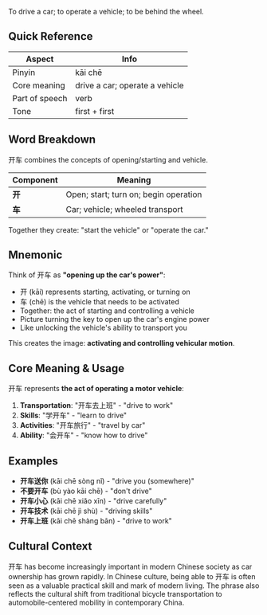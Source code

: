 To drive a car; to operate a vehicle; to be behind the wheel.

## Quick Reference

| Aspect         | Info                               |
| -------------- | ---------------------------------- |
| Pinyin         | kāi chē                            |
| Core meaning   | drive a car; operate a vehicle     |
| Part of speech | verb                               |
| Tone           | first + first                      |

## Word Breakdown

开车 combines the concepts of opening/starting and vehicle.

| Component | Meaning                                 |
| --------- | --------------------------------------- |
| **开**    | Open; start; turn on; begin operation  |
| **车**    | Car; vehicle; wheeled transport        |

Together they create: "start the vehicle" or "operate the car."

## Mnemonic

Think of 开车 as **"opening up the car's power"**:

- 开 (kāi) represents starting, activating, or turning on
- 车 (chē) is the vehicle that needs to be activated
- Together: the act of starting and controlling a vehicle
- Picture turning the key to open up the car's engine power
- Like unlocking the vehicle's ability to transport you

This creates the image: **activating and controlling vehicular motion**.

## Core Meaning & Usage

开车 represents **the act of operating a motor vehicle**:

1. **Transportation**: "开车去上班" - "drive to work"
2. **Skills**: "学开车" - "learn to drive"
3. **Activities**: "开车旅行" - "travel by car"
4. **Ability**: "会开车" - "know how to drive"

## Examples

- **开车送你** (kāi chē sòng nǐ) - "drive you (somewhere)"
- **不要开车** (bù yào kāi chē) - "don't drive"
- **开车小心** (kāi chē xiǎo xīn) - "drive carefully"
- **开车技术** (kāi chē jì shù) - "driving skills"
- **开车上班** (kāi chē shàng bān) - "drive to work"

## Cultural Context

开车 has become increasingly important in modern Chinese society as car ownership has grown rapidly. In Chinese culture, being able to 开车 is often seen as a valuable practical skill and mark of modern living. The phrase also reflects the cultural shift from traditional bicycle transportation to automobile-centered mobility in contemporary China.
